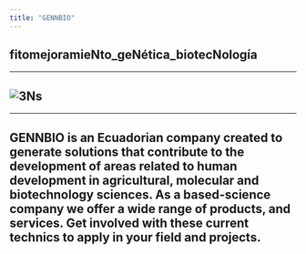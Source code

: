 ```yaml
---
title: "GENNBIO"
---
```


## fitomejoramieNto_geNética_biotecNología
___

## ![*3Ns*](C:\Users\Dell\Desktop\GENNBIO.github.io\GENNBIO web.png)
___

## **GENNBIO is an Ecuadorian company created to generate solutions that contribute to the development of areas related to human development in agricultural, molecular and biotechnology sciences. As a based-science company we offer a wide range of products, and services. Get involved with these current technics to apply in your field and projects**.




